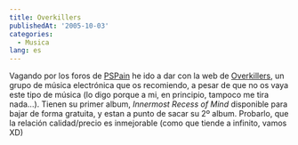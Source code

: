 ```yaml
---
title: Overkillers
publishedAt: '2005-10-03'
categories:
  - Musica
lang: es
---
```


Vagando por los foros de [PSPain](http://www.pspain.com/) he ido a dar con la web de [Overkillers](http://overkillers.hades-music.com/), un grupo de música electrónica que os recomiendo, a pesar de que no os vaya este tipo de música (lo digo porque a mi, en principio, tampoco me tira nada...). Tienen su primer album, _Innermost Recess of Mind_ disponible para bajar de forma gratuita, y estan a punto de sacar su 2º album. Probarlo, que la relación calidad/precio es inmejorable (como que tiende a infinito, vamos XD)
